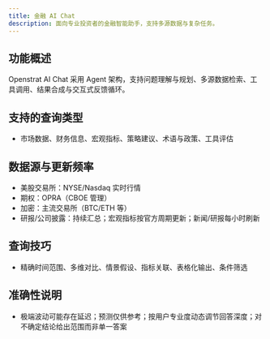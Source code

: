 ```yaml
---
title: 金融 AI Chat
description: 面向专业投资者的金融智能助手，支持多源数据与复杂任务。
---
```



## 功能概述
Openstrat AI Chat 采用 Agent 架构，支持问题理解与规划、多源数据检索、工具调用、结果合成与交互式反馈循环。

## 支持的查询类型
- 市场数据、财务信息、宏观指标、策略建议、术语与政策、工具评估

## 数据源与更新频率
- 美股交易所：NYSE/Nasdaq 实时行情
- 期权：OPRA（CBOE 管理）
- 加密：主流交易所（BTC/ETH 等）
- 研报/公司披露：持续汇总；宏观指标按官方周期更新；新闻/研报每小时刷新

## 查询技巧
- 精确时间范围、多维对比、情景假设、指标关联、表格化输出、条件筛选

## 准确性说明
- 极端波动可能存在延迟；预测仅供参考；按用户专业度动态调节回答深度；对不确定结论给出范围而非单一答案


